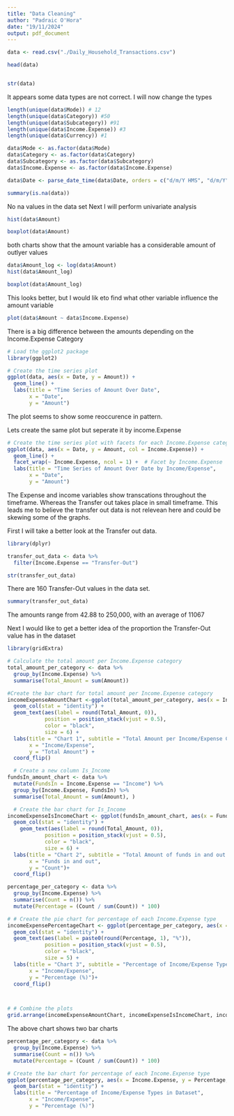 ```yaml
---
title: "Data Cleaning"
author: "Padraic O'Hora"
date: "19/11/2024"
output: pdf_document
---
```


``` r
data <- read.csv("./Daily_Household_Transactions.csv")

head(data)



```


``` r
str(data)
```

It appears some data types are not correct. I will now change the types
``` r
length(unique(data$Mode)) # 12
length(unique(data$Category)) #50
length(unique(data$Subcategory)) #91
length(unique(data$Income.Expense)) #3 
length(unique(data$Currency)) #1

data$Mode <- as.factor(data$Mode)
data$Category <- as.factor(data$Category)
data$Subcategory <- as.factor(data$Subcategory)
data$Income.Expense <- as.factor(data$Income.Expense)

data$Date <- parse_date_time(data$Date, orders = c("d/m/Y HMS", "d/m/Y"))


```

``` r
summary(is.na(data))
```

No na values in the data set
Next I will perform univariate analysis

``` r
hist(data$Amount)
```

``` r
boxplot(data$Amount)
```

both charts show that the amount variable has a considerable amount of outlyer values

``` r
data$Amount_log <- log(data$Amount)
hist(data$Amount_log)
```

``` r
boxplot(data$Amount_log)
```

This looks better, but I would lik eto find what other variable influence the amount variable
``` r
plot(data$Amount ~ data$Income.Expense)
```
There is a big difference between the amounts depending on the Income.Expense Category

``` r
# Load the ggplot2 package
library(ggplot2)

# Create the time series plot
ggplot(data, aes(x = Date, y = Amount)) +
  geom_line() + 
  labs(title = "Time Series of Amount Over Date",
       x = "Date",
       y = "Amount") 

```
The plot seems to show some reoccurence in pattern. 

Lets create the same plot but seperate it by income.Expense
```r
# Create the time series plot with facets for each Income.Expense category
ggplot(data, aes(x = Date, y = Amount, col = Income.Expense)) +
  geom_line() + 
  facet_wrap(~ Income.Expense, ncol = 1) +  # Facet by Income.Expense
  labs(title = "Time Series of Amount Over Date by Income/Expense",
       x = "Date",
       y = "Amount") 
```

The Expense and income variables show transcations throughout the timeframe. 
Whereas the Transfer out takes place in small timeframe. This leads me to believe 
the transfer out data is not relevean here and could be skewing some of the graphs. 

First I will take a better look at the Transfer out data. 
```r
library(dplyr)

transfer_out_data <- data %>%
  filter(Income.Expense == "Transfer-Out")

str(transfer_out_data)
```
There are 160 Transfer-Out values in the data set. 

```r
summary(transfer_out_data)
```
The amounts range from 42.88 to 250,000, with an average of 11067

Next I would like to get a better idea of the proportion the Transfer-Out value has in the dataset
```r
library(gridExtra)

# Calculate the total amount per Income.Expense category
total_amount_per_category <- data %>%
  group_by(Income.Expense) %>%
  summarise(Total_Amount = sum(Amount))

#Create the bar chart for total amount per Income.Expense category
incomeExpenseAmountChart <-ggplot(total_amount_per_category, aes(x = Income.Expense, y = Total_Amount, fill = Income.Expense)) +
  geom_col(stat = "identity") +
  geom_text(aes(label = round(Total_Amount, 0)), 
            position = position_stack(vjust = 0.5), 
            color = "black", 
            size = 6) +
  labs(title = "Chart 1", subtitle = "Total Amount per Income/Expense Category",
       x = "Income/Expense",
       y = "Total Amount") +
  coord_flip()

  # Create a new column Is_Income
fundsIn_amount_chart <- data %>%
  mutate(FundsIn = Income.Expense == "Income") %>%
  group_by(Income.Expense, FundsIn) %>%
  summarise(Total_Amount = sum(Amount), )

  # Create the bar chart for Is_Income
incomeExpenseIsIncomeChart <- ggplot(fundsIn_amount_chart, aes(x = FundsIn, y = Total_Amount, fill = Income.Expense)) +
  geom_col(stat = "identity") +
    geom_text(aes(label = round(Total_Amount, 0)), 
            position = position_stack(vjust = 0.5), 
            color = "black", 
            size = 6) +
  labs(title = "Chart 2", subtitle = "Total Amount of funds in and out per Income/Expense Category",
       x = "Funds in and out",
       y = "Count")+
  coord_flip() 

percentage_per_category <- data %>%
  group_by(Income.Expense) %>%
  summarise(Count = n()) %>%
  mutate(Percentage = (Count / sum(Count)) * 100)

# # Create the pie chart for percentage of each Income.Expense type
incomeExpensePercentageChart <- ggplot(percentage_per_category, aes(x = Income.Expense, y = Percentage, fill = Income.Expense)) +
  geom_col(stat = "identity") +
  geom_text(aes(label = paste0(round(Percentage, 1), "%")), 
            position = position_stack(vjust = 0.5), 
            color = "black", 
            size = 5) +
  labs(title = "Chart 3", subtitle = "Percentage of Income/Expense Types in Dataset",
       x = "Income/Expense",
       y = "Percentage (%)")+
  coord_flip() 



# # Combine the plots
grid.arrange(incomeExpenseAmountChart, incomeExpenseIsIncomeChart, incomeExpensePercentageChart, nrow = 3)

```
The above chart shows two bar charts



```r
percentage_per_category <- data %>%
  group_by(Income.Expense) %>%
  summarise(Count = n()) %>%
  mutate(Percentage = (Count / sum(Count)) * 100)

# Create the bar chart for percentage of each Income.Expense type
ggplot(percentage_per_category, aes(x = Income.Expense, y = Percentage, fill = Income.Expense)) +
  geom_bar(stat = "identity") +
  labs(title = "Percentage of Income/Expense Types in Dataset",
       x = "Income/Expense",
       y = "Percentage (%)") 
```